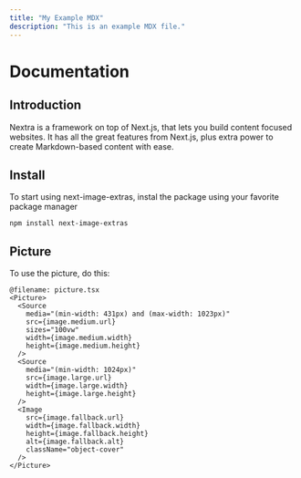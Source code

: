 ```yaml
---
title: "My Example MDX"
description: "This is an example MDX file."
---
```


# Documentation

## Introduction

Nextra is a framework on top of Next.js, that lets you build content focused websites.
It has all the great features from Next.js, plus extra power to create Markdown-based content with ease.

## Install

To start using next-image-extras, instal the package using your favorite package manager

```shell
npm install next-image-extras
```

## Picture

To use the picture, do this:

```tsx
@filename: picture.tsx
<Picture>
  <Source
    media="(min-width: 431px) and (max-width: 1023px)"
    src={image.medium.url}
    sizes="100vw"
    width={image.medium.width}
    height={image.medium.height}
  />
  <Source
    media="(min-width: 1024px)"
    src={image.large.url}
    width={image.large.width}
    height={image.large.height}
  />
  <Image
    src={image.fallback.url}
    width={image.fallback.width}
    height={image.fallback.height}
    alt={image.fallback.alt}
    className="object-cover"
  />
</Picture>
```
